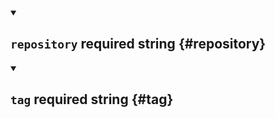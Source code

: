 


<details className="config-field" data-expandable="false" open>
<summary>

## `repository` <span className="config-field-required" data-required="true">required</span> <span className="config-field-type">string</span> <span className="config-field-default"></span> <span className="config-field-enum"></span> {#repository}



</summary>



</details>



<details className="config-field" data-expandable="false" open>
<summary>

## `tag` <span className="config-field-required" data-required="true">required</span> <span className="config-field-type">string</span> <span className="config-field-default"></span> <span className="config-field-enum"></span> {#tag}



</summary>



</details>
